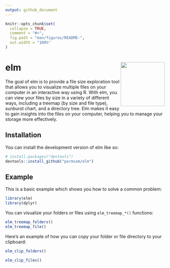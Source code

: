 ```yaml
---
output: github_document
---
```


<!-- README.md is generated from README.Rmd. Please edit that file -->

```r
knitr::opts_chunk$set(
  collapse = TRUE,
  comment = "#>",
  fig.path = "man/figures/README-",
  out.width = "100%"
)
```

# elm <img src="man/figures/logo.png" align="right" height="139" />

<!-- badges: start -->
<!-- badges: end -->

The goal of elm is to provide a file size exploration tool that allows you to visualize 
  multiple files on your computer in an interactive way using R. With elm, you can 
  view your files by size in a variety of different ways, including a treemap (by size and file type), sunburst chart, and a directory tree. Elm makes it easy to gain insights into the files on your computer, helping you to manage your storage more effectively.

## Installation

You can install the development version of elm like so:

``` r
# install.packages("devtools")
devtools::install_github("parmsam/elm")
```

## Example

This is a basic example which shows you how to solve a common problem:

```r
library(elm)
library(dplyr)
```

You can visualize your folders or files using `elm_treemap_*()` functions:
```r
elm_treemap_folders()
elm_treemap_file()
```

Here's an example of how you can copy your folder or file directory to your clipboard:
```r
elm_clip_folders()
```

```r
elm_clip_files()
```







